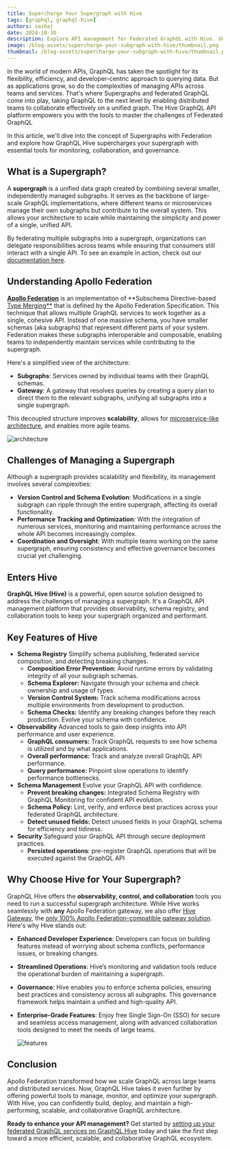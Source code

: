 ```yaml
---
title: Supercharge Your Supergraph with Hive
tags: [graphql, graphql-hive]
authors: saihaj 
date: 2024-10-30
description: Explore API management for Federated GraphQL with Hive. Unlock tools for collaboration, monitoring, and governance to simplify your API architecture. 
image: /blog-assets/supercharge-your-subgraph-with-hive/thumbnail.png
thumbnail: /blog-assets/supercharge-your-subgraph-with-hive/thumbnail.png
---
```


In the world of modern APIs, GraphQL has taken the spotlight for its flexibility, efficiency, and developer-centric approach to querying data. But as applications grow, so do the complexities of managing APIs across teams and services. That's where Supergraphs and federated GraphQL come into play, taking GraphQL to the next level by enabling distributed teams to collaborate effectively on a unified graph. The Hive GraphQL API platform empowers you with the tools to master the challenges of Federated GraphQL

In this article, we'll dive into the concept of Supergraphs with Federation and explore how GraphQL Hive supercharges your supergraph with essential tools for monitoring, collaboration, and governance.

## What is a Supergraph?

A **supergraph** is a unified data graph created by combining several smaller, independently managed subgraphs. It serves as the backbone of large-scale GraphQL implementations, where different teams or microservices manage their own subgraphs but contribute to the overall system. This allows your architecture to scale while maintaining the simplicity and power of a single, unified API.

By federating multiple subgraphs into a supergraph, organizations can delegate responsibilities across teams while ensuring that consumers still interact with a single API. To see an example in action, check out our [documentation here](https://the-guild.dev/graphql/hive/docs/get-started/apollo-federation?utm_source=the_guild\&utm_medium=blog\&utm_campaign=supercharge-your-subgraph-with-hive).

## Understanding Apollo Federation

[**Apollo Federation**](https://www.apollographql.com/docs/federation/?utm_source=the_guild\&utm_medium=blog\&utm_campaign=supercharge-your-subgraph-with-hive) is an implementation of \*\*Subschema Directive-based [Type Merging\*\*](https://the-guild.dev/graphql/stitching/docs/approaches/type-merging?utm_source=the_guild\&utm_medium=blog\&utm_campaign=supercharge-your-subgraph-with-hive) that is defined by the Apollo Federation Specification. This technique that allows multiple GraphQL services to work together as a single, cohesive API. Instead of one massive schema, you have smaller schemas (aka subgraphs) that represent different parts of your system. Federation makes these subgraphs interoperable and composable, enabling teams to independently maintain services while contributing to the supergraph.

Here's a simplified view of the architecture:

* **Subgraphs**: Services owned by individual teams with their GraphQL schemas.
* **Gateway**: A gateway that resolves queries by creating a query plan to direct them to the relevant subgraphs, unifying all subgraphs into a single supergraph.

This decoupled structure improves **scalability**, allows for [microservice-like architecture](https://microservices.io/patterns/microservices.html?utm_source=the_guild\&utm_medium=blog\&utm_campaign=supercharge-your-subgraph-with-hive), and enables more agile teams.

![architecture](./architecture.png)

## Challenges of Managing a Supergraph

Although a supergraph provides scalability and flexibility, its management involves several complexities:

* **Version Control and Schema Evolution**: Modifications in a single subgraph can ripple through the entire supergraph, affecting its overall functionality.
* **Performance Tracking and Optimization**: With the integration of numerous services, monitoring and maintaining performance across the whole API becomes increasingly complex.
* **Coordination and Oversight**: With multiple teams working on the same supergraph, ensuring consistency and effective governance becomes crucial yet challenging.

## Enters Hive

**GraphQL Hive (Hive)** is a powerful, open source solution designed to address the challenges of managing a supergraph. It's a GraphQL API management platform that provides observability, schema registry, and collaboration tools to keep your supergraph organized and performant.

## Key Features of Hive

* **Schema Registry**
  Simplify schema publishing, federated service composition, and detecting breaking changes.
  * **Composition Error Prevention:** Avoid runtime errors by validating integrity of all your subgraph schemas.
  * **Schema Explorer:** Navigate through your schema and check ownership and usage of types.
  * **Version Control System:** Track schema modifications across multiple environments from development to production.
  * **Schema Checks:** Identify any breaking changes before they reach production. Evolve your schema with confidence.
* **Observability**
  Advanced tools to gain deep insights into API performance and user experience.
  * **GraphQL consumers:** Track GraphQL requests to see how schema is utilized and by what applications.
  * **Overall performance:** Track and analyze overall GraphQL API performance.
  * **Query performance:** Pinpoint slow operations to identify performance bottlenecks.
* **Schema Management**
  Evolve your GraphQL API with confidence.
  * **Prevent breaking changes:** Integrated Schema Registry with GraphQL Monitoring for confident API evolution.
  * **Schema Policy:** Lint, verify, and enforce best practices across your federated GraphQL architecture.
  * **Detect unused fields:**  Detect unused fields in your GraphQL schema for efficiency and tidiness.
* **Security**
  Safeguard your GraphQL API through secure deployment practices.
  * **Persisted operations**: pre-register GraphQL operations that will be executed against the GraphQL API

## Why Choose Hive for Your Supergraph?

GraphQL Hive offers the **observability, control, and collaboration** tools you need to run a successful supergraph architecture. While Hive works seamlessly with **any** Apollo Federation gateway, we also offer [Hive Gateway](https://the-guild.dev/graphql/hive/docs/gateway?utm_source=the_guild\&utm_medium=blog\&utm_campaign=supercharge-your-subgraph-with-hive), the [only 100% Apollo Federation-compatible gateway solution](https://the-guild.dev/blog/federation-gateway-audit?utm_source=the_guild\&utm_medium=blog\&utm_campaign=supercharge-your-subgraph-with-hive). Here's why Hive stands out:

* **Enhanced Developer Experience**: Developers can focus on building features instead of worrying about schema conflicts, performance issues, or breaking changes.
* **Streamlined Operations**: Hive’s monitoring and validation tools reduce the operational burden of maintaining a supergraph.
* **Governance**: Hive enables you to enforce schema policies, ensuring best practices and consistency across all subgraphs. This governance framework helps maintain a unified and high-quality API.
* **Enterprise-Grade Features**: Enjoy free Single Sign-On (SSO) for secure and seamless access management, along with advanced collaboration tools designed to meet the needs of large teams.

  ![features](./features.png)

## Conclusion

Apollo Federation transformed how we scale GraphQL across large teams and distributed services. Now, GraphQL Hive takes it even further by offering powerful tools to manage, monitor, and optimize your supergraph. With Hive, you can confidently build, deploy, and maintain a high-performing, scalable, and collaborative GraphQL architecture.

**Ready to enhance your API management?** Get started by [setting up your federated GraphQL services on GraphQL Hive](https://the-guild.dev/graphql/hive/docs/get-started/apollo-federation?utm_source=the_guild\&utm_medium=blog\&utm_campaign=supercharge-your-subgraph-with-hive) today and take the first step toward a more efficient, scalable, and collaborative GraphQL ecosystem.
